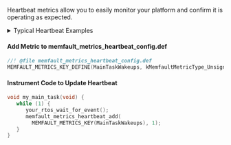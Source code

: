 Heartbeat metrics allow you to easily monitor your platform and confirm it is
operating as expected.

<details>

<summary>Typical Heartbeat Examples</summary>

- investigate problems that didn't cause a reboot (bad connectivity, network or
  sensor error rates) and marginality that crops up in a fleet
- providing leading indicators of problems (rapid battery drain, drop in
  activity, etc)
- compare trends across releases (improved connectivity, data efficiency etc)

Best Practices around each metric type that we recommend:

- Timers - These are used to track time spent in particular states and can be
  used for debugging connectivity, battery life, and performance issues.
- Counters - Track counts of a particular event class taking place. Suggested
  use cases are:
  - Operations your system are performing (number of events serviced by a task,
    bytes sent over network, bytes written to flash). Alerts can be configured
    to identify devices operating outside normal thresholds.
  - Counts of events for events that should never happen (i2c bus write error
    count, flash write error). You can alert if any of these situations are
    seen.
- Gauges - These are values sampled at the end of each heartbeat interval.
  Common items include
  - Battery Metrics (Drop over an hour, current percent)
  - Heap utilization / stack high watermark

</details>

#### Add Metric to memfault_metrics_heartbeat_config.def

```c
//! @file memfault_metrics_heartbeat_config.def
MEMFAULT_METRICS_KEY_DEFINE(MainTaskWakeups, kMemfaultMetricType_Unsigned)
```

#### Instrument Code to Update Heartbeat

```c
void my_main_task(void) {
   while (1) {
      your_rtos_wait_for_event();
      memfault_metrics_heartbeat_add(
        MEMFAULT_METRICS_KEY(MainTaskWakeups), 1);
   }
}
```
